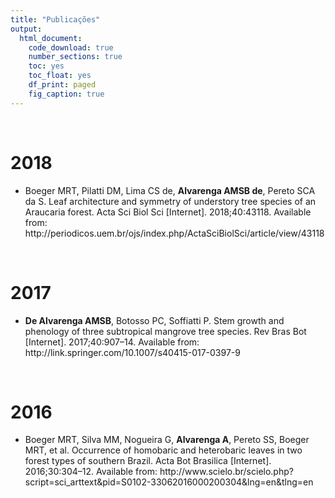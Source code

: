 ```yaml
---
title: "Publicações"
output:
  html_document:
    code_download: true
    number_sections: true
    toc: yes
    toc_float: yes
    df_print: paged
    fig_caption: true
---
```


&nbsp;

# 2018 {-}

- Boeger MRT, Pilatti DM, Lima CS de, **Alvarenga AMSB de**, Pereto SCA da S. Leaf architecture and symmetry of understory tree species of an Araucaria forest. Acta Sci Biol Sci [Internet]. 2018;40:43118. Available from: http://periodicos.uem.br/ojs/index.php/ActaSciBiolSci/article/view/43118

&nbsp;

# 2017 {-}

- **De Alvarenga AMSB**, Botosso PC, Soffiatti P. Stem growth and phenology of three subtropical mangrove tree species. Rev Bras Bot [Internet]. 2017;40:907–14. Available from: http://link.springer.com/10.1007/s40415-017-0397-9

&nbsp;

# 2016 {-}

- Boeger MRT, Silva MM, Nogueira G, **Alvarenga A**, Pereto SS, Boeger MRT, et al. Occurrence of homobaric and heterobaric leaves in two forest types of southern Brazil. Acta Bot Brasilica [Internet]. 2016;30:304–12. Available from: http://www.scielo.br/scielo.php?script=sci_arttext&pid=S0102-33062016000200304&lng=en&tlng=en

